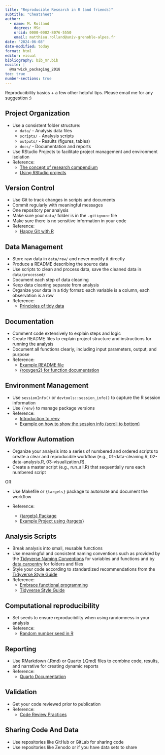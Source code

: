```yaml
---
title: "Reproducible Research in R (and friends)"
subtitle: "Cheatsheet"
author: 
  - name: M. Rolland
    degrees: MSc
    orcid: 0000-0002-8076-5550
    email: matthieu.rolland@univ-grenoble-alpes.fr
date: "2024-06-08"
date-modified: today
format: html
editor: visual
bibliography: bib_mr.bib
nocite: |
  @marwick_packaging_2018
toc: true
number-sections: true
---
```


Reproducibility basics + a few other helpful tips. Please email me for any suggestion :)

## Project Organization

- Use a consistent folder structure:
  - `data/` - Analysis data files
  - `scripts/` - Analysis scripts
  - `outputs/` - Results (figures, tables)
  - `docs/` - Documentation and reports
- Use RStudio Projects to facilitate project management and environment isolation
- Reference:
  - [The concept of research compendium](https://peerj.com/preprints/3192/)
  - [Using RStudio projects](https://support.posit.co/hc/en-us/articles/200526207-Using-RStudio-Projects)

## Version Control

- Use Git to track changes in scripts and documents
- Commit regularly with meaningful messages
- One repository per analysis 
- Make sure your `data/` folder is in the `.gitignore` file 
- Make sure there is no sensitive information in your code
- Reference:
  - [Happy Git with R](https://happygitwithr.com/)

## Data Management

- Store raw data in `data/raw/` and never modify it directly
- Produce a README describing the source data
- Use scripts to clean and process data, save the cleaned data in `data/processed/`
- Document each step of data cleaning
- Keep data cleaning separate from analysis
- Organize your data in a tidy format: each variable is a column, each observation is a row
- Reference:
  - [Principles of tidy data](https://www.jstatsoft.org/article/view/v059i10)

## Documentation

- Comment code extensively to explain steps and logic
- Create README files to explain project structure and instructions for running the analysis
- Document all functions clearly, including input parameters, output, and purpose
- Reference:
  - [Example README file](https://gricad-gitlab.univ-grenoble-alpes.fr/iab-env-epi/rolland_effects_2022)
  - [{roxygen2} for function documentation](https://cran.r-project.org/web/packages/roxygen2/vignettes/roxygen2.html)

## Environment Management

- Use `sessionInfo()` or `devtools::session_info()` to capture the R session information 
- Use `{renv}` to manage package versions
- Reference:
  - [Introduction to renv](https://rstudio.github.io/renv/articles/renv.html)
  - [Example on how to show the session info (scroll to bottom)](https://gricad-gitlab.univ-grenoble-alpes.fr/iab-env-epi/rolland_effects_2022)

## Workflow Automation

- Organize your analysis into a series of numbered and ordered scripts to create a clear and reproducible workflow (e.g., 01-data-cleaning.R, 02-data-analysis.R, 03-visualization.R).
- Create a master script (e.g., run_all.R) that sequentially runs each numbered script

OR

- Use Makefile or `{targets}` package to automate and document the workflow

- Reference:
  - [{targets} Package](https://books.ropensci.org/targets/)  
  - [Example Project using {targets}](https://mjrolland.github.io/ed-neuro-hpa/)  

## Analysis Scripts

- Break analysis into small, reusable functions
- Use meaningful and consistent naming conventions such as provided by the [Tidyverse Naming Conventions](https://style.tidyverse.org/syntax.html#object-names) for variables and functions and by [data carpentry](https://datacarpentry.org/rr-organization1/01-file-naming/index.html) for folders and files 
- Style your code according to standardized recommendations from the [Tidyverse Style Guide](https://style.tidyverse.org/)
- Reference:
  - [Embrace functional programming](https://tidyverse.tidyverse.org/articles/manifesto.html#embrace-functional-programming)
  - [Tidyverse Style Guide](https://style.tidyverse.org/)
  
## Computational reproducibility

- Set seeds to ensure reproducibility when using randomness in your analysis
- Reference: 
  - [Random number seed in R](https://makemeanalyst.com/r-programming/random-number-seed/)

## Reporting

- Use RMarkdown (.Rmd) or Quarto (.Qmd) files to combine code, results, and narrative for creating dynamic reports
- Reference:
  - [Quarto Documentation](https://quarto.org/)

## Validation

- Get your code reviewed prior to publication
- Reference:
  - [Code Review Practices](https://mtlynch.io/human-code-reviews-1/)

## Sharing Code And Data

- Use repositories like GitHub or GitLab for sharing code
- Use repositories like Zenodo or if you have data sets to share

